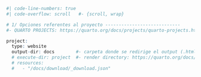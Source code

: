```r
#| code-line-numbers: true
#| code-overflow: scroll   #- {scroll, wrap}

# 1/ Opciones referentes al proyecto ----------------------------
#- QUARTO PROJECTS: https://quarto.org/docs/projects/quarto-projects.html

project:
  type: website
  output-dir: docs        #- carpeta donde se redirige el output (.html)
  # execute-dir: project  #- render directory: https://quarto.org/docs/projects/code-execution.html#working-dir
  # resources:
  #   - "/docs/download/_download.json"
  
```